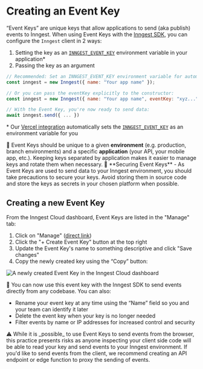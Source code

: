 
# Creating an Event Key

“Event Keys” are unique keys that allow applications to send (aka publish) events to Inngest. When using Event Keys with the [Inngest SDK](/docs/events), you can configure the `Inngest` client in 2 ways:

1. Setting the key as an [`INNGEST_EVENT_KEY`](/docs/sdk/environment-variables#inngest-event-key) environment variable in your application*
2. Passing the key as an argument

```jsx
// Recommended: Set an INNGEST_EVENT_KEY environment variable for automatic configuration:
const inngest = new Inngest({ name: "Your app name" });

// Or you can pass the eventKey explicitly to the constructor:
const inngest = new Inngest({ name: "Your app name", eventKey: "xyz..." });

// With the Event Key, you're now ready to send data:
await inngest.send({ ... })
```

\* Our [Vercel integration](/docs/deploy/vercel) automatically sets the [`INNGEST_EVENT_KEY`](/docs/sdk/environment-variables#inngest-event-key) as an environment variable for you

<Callout>
  🙋 Event Keys should be unique to a given <strong>environment</strong> (e.g. production, branch environments) and a specific <strong>application</strong> (your API, your mobile app, etc.). Keeping keys separated by application makes it easier to manage keys and rotate them when necessary.
</Callout>

<Callout>
  🔐 **Securing Event Keys** - As Event Keys are used to send data to your Inngest environment, you should take precautions to secure your keys. Avoid storing them in source code and store the keys as secrets in your chosen platform when possible.
</Callout>

## Creating a new Event Key

From the Inngest Cloud dashboard, Event Keys are listed in the "Manage" tab:

1. Click on "Manage" ([direct link](https://app.inngest.com/env/production/manage/keys))
2. Click the "+ Create Event Key" button at the top right
3. Update the Event Key's name to something descriptive and click "Save changes"
4. Copy the newly created key using the “Copy” button:

![A newly created Event Key in the Inngest Cloud dashboard](/assets/docs/creating-an-event-key/new-event-key-2023.png)

🎉 You can now use this event key with the Inngest SDK to send events directly from any codebase. You can also:

- Rename your event key at any time using the “Name” field so you and your team can identify it later
- Delete the event key when your key is no longer needed
- Filter events by name or IP addresses for increased control and security

<Callout variant="warning">
  <span className="text-yellow-300">⚠️</span> While it is _possible_ to use Event Keys to send events from the browser, this practice presents risks as anyone inspecting your client side code will be able to read your key and send events to your Inngest environment. If you'd like to send events from the client, we recommend creating an API endpoint or edge function to proxy the sending of events.
</Callout>
